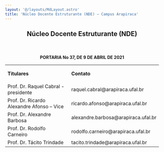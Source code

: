 ```yaml
---
layout: '@/layouts/MdLayout.astro'
title: 'Núcleo Docente Estruturante (NDE) — Campus Arapiraca'
---
```



<span></span>
<article id="content">
<header>

<h1>
         Núcleo Docente Estruturante (NDE)
        </h1>


</header>
<div id="viewlet-above-content-body">
</div>
<div id="content-core">
<section id="section-text">
<div class="" id="parent-fieldname-text">
<p align="center" class="m_7428234257122025392western">
</p>
<p align="center" class="m_7428234257122025392western">
<span>
<span>
<strong>
              PORTARIA No 37, DE 9 DE ABRIL DE 2021
             </strong>
</span>
</span>
</p>
<p align="justify" class="m_7428234257122025392western">
</p>
<table class="table table-bordered">
<tbody>
<tr class="odd">
<td>
<p style="text-align: left;">
<b>
                Titulares
               </b>
</p>
</td>
<td>
<p align="center" style="text-align: left;">
<b>
                Contato
               </b>
</p>
</td>
</tr>
<tr class="odd">
<td>
<span>
               Prof. Dr. Raquel Cabral - presidente
               <span>
<span>
</span>
</span>
</span>
</td>
<td>
              raquel.cabral@arapiraca.ufal.br
             </td>
</tr>
<tr class="odd">
<td>
<span>
<span>
<span>
                 Prof. Dr. Ricardo Alexandre Afonso – Vice
                </span>
</span>
</span>
</td>
<td>
              ricardo.afonso@arapiraca.ufal.br
             </td>
</tr>
<tr class="odd">
<td>
<span>
<span>
<span>
                 Prof. Dr. Alexandre Barbosa
                </span>
</span>
</span>
</td>
<td>
              alexandre.barbosa@arapiraca.ufal.br
             </td>
</tr>
<tr class="even">
<td>
<span>
               Prof. Dr. Rodolfo Carneiro
              </span>
</td>
<td>
              rodolfo.carneiro@arapiraca.ufal.br
             </td>
</tr>
<tr class="even">
<td>
<span>
<span>
<span>
                 Prof. Dr. Tácito Trindade
                </span>
</span>
</span>
</td>
<td>
              tacito.trindade@arapiraca.ufal.br
             </td>
</tr>
</tbody>
</table>
<p>
</p>
<p>
</p>
<p>
</p>
</div>
</section>
</div>
<div id="viewlet-below-content-body">
</div>
</article>